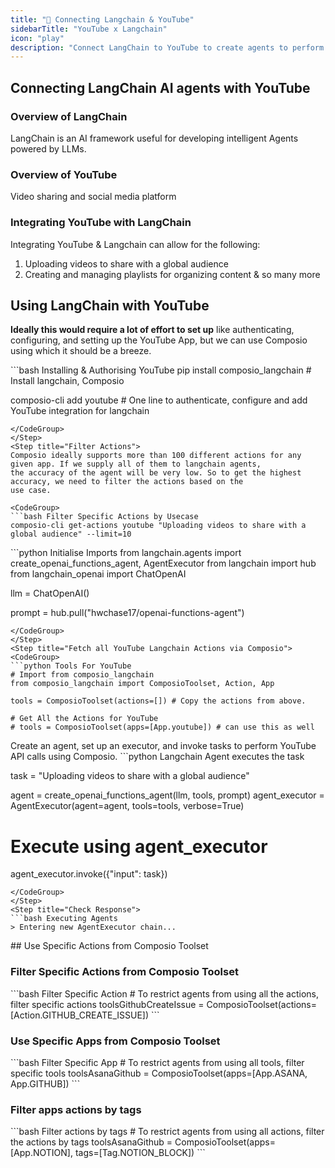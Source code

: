 ```yaml
---
title: "🚀 Connecting Langchain & YouTube"
sidebarTitle: "YouTube x Langchain"
icon: "play"
description: "Connect LangChain to YouTube to create agents to perform tasks using natural language"
---
```


## Connecting LangChain AI agents with YouTube

### Overview of LangChain

LangChain is an AI framework useful for developing intelligent Agents powered by LLMs.

### Overview of YouTube

Video sharing and social media platform

### Integrating YouTube with LangChain

Integrating YouTube & Langchain can allow for the following:

1. Uploading videos to share with a global audience
2. Creating and managing playlists for organizing content
& so many more

## Using LangChain with YouTube

<Steps>
<Step title="Setting Up the Environment">

**Ideally this would require a lot of effort to set up** like authenticating, configuring, and setting up the YouTube App, but we can use Composio using which it should be a breeze.

<CodeGroup>
```bash Installing & Authorising YouTube
pip install composio_langchain # Install langchain, Composio 

composio-cli add youtube # One line to authenticate, configure and add YouTube integration for langchain
```
</CodeGroup>
</Step>
<Step title="Filter Actions">
Composio ideally supports more than 100 different actions for any given app. If we supply all of them to langchain agents, 
the accuracy of the agent will be very low. So to get the highest accuracy, we need to filter the actions based on the 
use case.

<CodeGroup>
```bash Filter Specific Actions by Usecase
composio-cli get-actions youtube "Uploading videos to share with a global audience" --limit=10
```
</CodeGroup>

</Step>
<Step title="Import Base Packages">

<CodeGroup>
```python Initialise Imports
from langchain.agents import create_openai_functions_agent, AgentExecutor
from langchain import hub
from langchain_openai import ChatOpenAI


llm = ChatOpenAI()

prompt = hub.pull("hwchase17/openai-functions-agent")
```
</CodeGroup>
</Step>
<Step title="Fetch all YouTube Langchain Actions via Composio">
<CodeGroup>
```python Tools For YouTube
# Import from composio_langchain
from composio_langchain import ComposioToolset, Action, App

tools = ComposioToolset(actions=[]) # Copy the actions from above. 

# Get All the Actions for YouTube
# tools = ComposioToolset(apps=[App.youtube]) # can use this as well
```
</CodeGroup>
</Step>
<Step title="Execute the Agent">
Create an agent, set up an executor, and invoke tasks to perform YouTube API calls using Composio. 
<CodeGroup>
```python Langchain Agent executes the task

task = "Uploading videos to share with a global audience"

agent = create_openai_functions_agent(llm, tools, prompt)
agent_executor = AgentExecutor(agent=agent, tools=tools, verbose=True)

# Execute using agent_executor
agent_executor.invoke({"input": task})
```
</CodeGroup>
</Step>
<Step title="Check Response">
```bash Executing Agents
> Entering new AgentExecutor chain...
```
</Step>
</Steps>
## Use Specific Actions from Composio Toolset

### Filter Specific Actions from Composio Toolset

<CodeGroup>
```bash Filter Specific Action
# To restrict agents from using all the actions, filter specific actions
toolsGithubCreateIssue = ComposioToolset(actions=[Action.GITHUB_CREATE_ISSUE])
```
</CodeGroup>

### Use Specific Apps from Composio Toolset
<CodeGroup>
```bash Filter Specific App
# To restrict agents from using all tools, filter specific tools
toolsAsanaGithub = ComposioToolset(apps=[App.ASANA, App.GITHUB])
```
</CodeGroup>

### Filter apps actions by tags 
<CodeGroup>
```bash Filter actions by tags
# To restrict agents from using all actions, filter the actions by tags
toolsAsanaGithub = ComposioToolset(apps=[App.NOTION], tags=[Tag.NOTION_BLOCK])
```
</CodeGroup>

